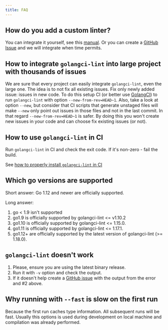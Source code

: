 ```yaml
---
title: FAQ
---
```


## How do you add a custom linter?

You can integrate it yourself, see this [manual](/contributing/new-linters/).
Or you can create a [GitHub Issue](https://github.com/fpuc/golangci-lint/issues/new) and we will integrate when time permits.

## How to integrate `golangci-lint` into large project with thousands of issues

We are sure that every project can easily integrate `golangci-lint`, even the large one. The idea is to not fix all existing issues. Fix only newly added issue: issues in new code. To do this setup CI (or better use [GolangCI](https://golangci.com)) to run `golangci-lint` with option `--new-from-rev=HEAD~1`. Also, take a look at option `--new`, but consider that CI scripts that generate unstaged files will make `--new` only point out issues in those files and not in the last commit. In that regard `--new-from-rev=HEAD~1` is safer.
By doing this you won't create new issues in your code and can choose fix existing issues (or not).

## How to use `golangci-lint` in CI

Run `golangci-lint` in CI and check the exit code. If it's non-zero - fail the build.

See [how to properly install `golangci-lint` in CI](/usage/install#ci-installation)

## Which go versions are supported

Short answer: Go 1.12 and newer are officially supported.

Long answer:

1. go < 1.9 isn't supported
2. go1.9 is officially supported by golangci-lint <= v1.10.2
3. go1.10 is officially supported by golangci-lint <= 1.15.0.
4. go1.11 is officially supported by golangci-lint <= 1.17.1.
5. go1.12+ are officially supported by the latest version of golangci-lint (>= 1.18.0).

## `golangci-lint` doesn't work

1. Please, ensure you are using the latest binary release.
2. Run it with `-v` option and check the output.
3. If it doesn't help create a [GitHub issue](https://github.com/fpuc/golangci-lint/issues/new) with the output from the error and #2 above.

## Why running with `--fast` is slow on the first run

Because the first run caches type information. All subsequent runs will be fast.
Usually this options is used during development on local machine and compilation was already performed.
